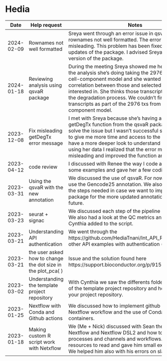 # Hedia

| Date | Help request | Notes |
| ---- | ------------ | ----- |
| 2024-02-09 | Rownames not well formatted | Sreya went through an error issue in qsvaR due to rownames not well formatted. The error message was misleading. This problem has been fixed in the latest updates of the package. I advised Sreya to get the latest version of the package. |
| 2024-01-18 | Reviewing analysis using qsvaR package | During the meeting Sreya showed me her progress on the analysis she's doing taking the 2976 txs from the cell-component model and she wanted to compute the correlation between those and selected transcripts she's interested in. She thinks those transcripts are involved in the degradation process. We couldn't find those transcripts as part of the 2976 txs from the cell-component model. |
| 2023-12-08 | Fix misleading getDegTx error message | I met with Sreya because she's having an issue with the getDegTx function from the qsvaR package. I tried to solve the issue but I wasn't successful so I asked Sreya to give me more time and access to the rse object to have a more deeper look to understand the issue. After using her data I realized that the error message was misleading  and improved the function and unit tests. |
| 2023-04-12 | code review | I discussed with Renee the way I code and showed her some examples and gave her a few coding advices. |
| 2023-03-31 | Using the qsvaR with the new annotation | We discussed the use of qsvaR. For now the qsvaR only use the Gencode25 annotation. We also commented on the steps needed in case we want to implement the package for the more updated annotation versions in the future. |
| 2023-03-23 | seurat + signac | We discussed each step of the pipeline and the outputs. We also had a look at the QC metrics and the code that Cynthia added to the script. |
| 2023-03-21 | Understanding API authentication | We went through the  https://github.com/HediaTnani/Int_API_R. Then we saw other API examples with authentication (github, ....). |
| 2023-03-21 | the user asked how to change the dot size in the plot_pca( ) | Issue and the solution found here https://support.bioconductor.org/p/9150363/#9150404 |
| 2023-03-02 | Understanding the template project repository | With Cynthia we saw the differents folders that are part of the template project repository and how to organize your project repository. |
| 2023-01-25 | Nextflow with Conda and Github actions | We discussed how to implement github actions with Nextflow workflow and the use of Conda and/or Docker containers. |
| 2023-01-18 | Making custom R script work with Netxflow | We (Me + Nick) discussed with Sean the basics of Nextflow and Nextflow DSL2 and how to make processes and channels and workflows. We gave him resources to read  and gave him small examplesto follow. We helped him also with his errors on slack. |

